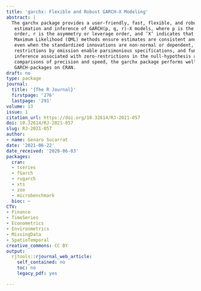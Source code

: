 ```yaml
---
title: 'garchx: Flexible and Robust GARCH-X Modeling'
abstract: |
  The garchx package provides a user-friendly, fast, flexible, and robust framework for the
   estimation and inference of GARCH(p, q, r)-X models, where p is the ARCH order, q is the GARCH
   order, r is the asymmetry or leverage order, and ’X’ indicates that covariates can be included. Quasi
   Maximum Likelihood (QML) methods ensure estimates are consistent and standard errors valid,
   even when the standardized innovations are non-normal or dependent, or both. Zero-coefficient
   restrictions by omission enable parsimonious specifications, and functions to facilitate the non-standard
   inference associated with zero-restrictions in the null-hypothesis are provided. Finally, in the formal
   comparisons of precision and speed, the garchx package performs well relative to other prominent
   GARCH-packages on CRAN.
draft: no
type: package
journal:
  title: '{The R Journal}'
  firstpage: '276'
  lastpage: '291'
volume: 13
issue: 1
citation_url: https://doi.org/10.32614/RJ-2021-057
doi: 10.32614/RJ-2021-057
slug: RJ-2021-057
author:
- name: Genaro Sucarrat
date: '2021-06-22'
date_received: '2020-06-03'
packages:
  cran:
  - tseries
  - fGarch
  - rugarch
  - xts
  - zoo
  - microbenchmark
  bioc: ~
CTV:
- Finance
- TimeSeries
- Econometrics
- Environmetrics
- MissingData
- SpatioTemporal
creative_commons: CC BY
output:
  rjtools::rjournal_web_article:
    self_contained: no
    toc: no
    legacy_pdf: yes

---
```

